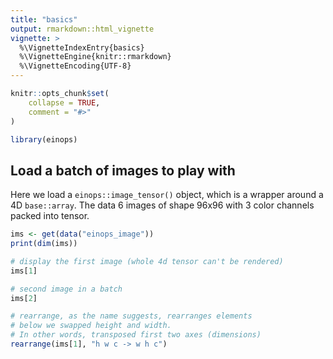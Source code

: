```yaml
---
title: "basics"
output: rmarkdown::html_vignette
vignette: >
  %\VignetteIndexEntry{basics}
  %\VignetteEngine{knitr::rmarkdown}
  %\VignetteEncoding{UTF-8}
---
```


```r
knitr::opts_chunk$set(
    collapse = TRUE,
    comment = "#>"
)
```

```r
library(einops)
```

## Load a batch of images to play with

Here we load a `einops::image_tensor()` object, which is a wrapper around a 4D `base::array`. The data 6 images of shape 96x96 with 3 color channels packed into tensor.

```r
ims <- get(data("einops_image"))
print(dim(ims))
```

```r
# display the first image (whole 4d tensor can't be rendered)
ims[1]
```

```r
# second image in a batch
ims[2]
```

```r
# rearrange, as the name suggests, rearranges elements
# below we swapped height and width.
# In other words, transposed first two axes (dimensions)
rearrange(ims[1], "h w c -> w h c")
```
